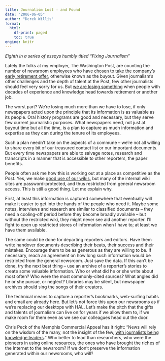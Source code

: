 ```yaml
---
title: Journalism Lost - and Found
date: "2006-06-05"
author: "Derek Willis"
format:
  html:
    df-print: paged
    toc: true
engine: knitr
---
```


_Eighth in a series of essays humbly titled "Fixing Journalism"_

Lately the folks at my employer, The Washington Post, are counting the number of newsroom employees who have [chosen to take the company's early retirement offer](http://www.washingtonpost.com/wp-dyn/content/article/2006/05/31/AR2006053102206.html), otherwise known as the buyout. Given journalism's other challenges and the depth of talent at the Post, few other journalists should feel very sorry for us. But [we are losing something](http://www.washingtonpost.com/wp-dyn/content/article/2006/06/01/AR2006060102087.html) when people with decades of experience and knowledge head towards retirement or another job.

The worst part? We're losing much more than we have to lose, if only newspapers acted upon the principle that its information is as valuable as its people. Oral history programs are good and necessary, but they serve few current journalistic purposes. What newspapers need, not just at buyout time but all the time, is a plan to capture as much information and expertise as they can during the tenure of its employees.

Such a plan needn't take on the aspects of a commune – we're not all willing to share every bit of our treasured contact list or our important documents. But every time newspapers are able to salvage notes, research and transcripts in a manner that is accessible to other reporters, the paper benefits.

People often ask me how this is working out at a place as competitive as the Post. Yes, we make [good use of our wikis](http://poynter.org/content/content_view.asp?id=101009&sid=2), but many of the internal wiki sites are password-protected, and thus restricted from general newsroom access. This is still a good thing. Let me explain why.

First, at least this information is captured somewhere that eventually will make it easier to get into the hands of the people who need it. Maybe some notes, interviews and research are similar to classified documents – they need a cooling-off period before they become broadly available – but without the restricted wiki, they might never see aid another reporter. I'll fight to open up restricted stores of information when I have to; at least we have them available.

The same could be done for departing reporters and editors. Have them write handover documents describing their beats, their success and their mistakes. Encourage them to be as generous as they are willing to be. If necessary, reach an agreement on how long such information would be restricted from the general newsroom. Just save the data. If this can't be done, try the next best thing – use an archive of a reporter's stories to create some valuable information. Who or what did he or she write about most often? Who were the most commonly-cited sources? What angles did he or she pursue, or neglect? Libraries may be silent, but newspaper archives should sing the songs of their creators.

The technical means to capture a reporter's bookmarks, web-surfing habits and email are already here. But let's not force this upon our newsrooms as if we're replacing our desktops with HAL. Let's make the pitch that the gifts and talents of journalism can live on for years if we allow them to, if we make room for them even as we see our colleagues head out the door.

Chris Peck of the Memphis Commercial Appeal has it right: "News will rely on the wisdom of the many, not the insight of the few, [with journalists being knowledge leaders](http://www.commercialappeal.com/mca/opinion_columnists/article/0,1426,MCA_539_4729695,00.html)." Who better to lead than researchers, who were the pioneers in using online resources, the ones who have brought the riches of the Internet to the newsroom? If we don't preserve the information generated within our newsrooms, who will?